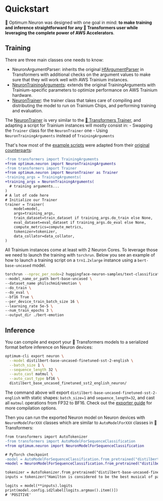 <!---
Copyright 2022 The HuggingFace Team. All rights reserved.

Licensed under the Apache License, Version 2.0 (the "License");
you may not use this file except in compliance with the License.
You may obtain a copy of the License at

    http://www.apache.org/licenses/LICENSE-2.0

Unless required by applicable law or agreed to in writing, software
distributed under the License is distributed on an "AS IS" BASIS,
WITHOUT WARRANTIES OR CONDITIONS OF ANY KIND, either express or implied.
See the License for the specific language governing permissions and
limitations under the License.
-->

# Quickstart

🤗 Optimum Neuron was designed with one goal in mind: **to make training and inference straightforward for any 🤗 Transformers user while leveraging the complete power of AWS Accelerators**.

## Training

There are three main classes one needs to know:

- NeuronArgumentParser: inherits the original [HfArgumentParser](https://huggingface.co/docs/transformers/main/en/internal/trainer_utils#transformers.HfArgumentParser) in Transformers with additional checks on the argument values to make sure that they will work well with AWS Trainium instances.
- [NeuronTrainingArguments](https://huggingface.co/docs/optimum/neuron/package_reference/trainer#optimum.neuron.NeuronTrainingArguments): extends the original TrainingArguments with Trainium-specific parameters to optimize performance on AWS Trainium hardware.
- [NeuronTrainer](https://huggingface.co/docs/optimum/neuron/package_reference/trainer): the trainer class that takes care of compiling and distributing the model to run on Trainium Chips, and performing training and evaluation.

The [NeuronTrainer](https://huggingface.co/docs/optimum/neuron/package_reference/trainer) is very similar to the [🤗 Transformers Trainer](https://huggingface.co/docs/transformers/main_classes/trainer), and adapting a script for Trainium instances will mostly consist in:
    - Swapping the `Trainer` class for the `NeuronTrainer` one
    - Using `NeuronTrainingArguments` instead of `TrainingArguments`

That's how most of the [example scripts](https://github.com/huggingface/optimum-neuron/tree/main/examples) were adapted from their [original counterparts](https://github.com/huggingface/transformers/tree/main/examples/pytorch):

```diff
-from transformers import TrainingArguments
+from optimum.neuron import NeuronTrainingArguments
-from transformers import Trainer
+from optimum.neuron import NeuronTrainer as Trainer
-training_args = TrainingArguments(
+training_args = NeuronTrainingArguments(
  # training arguments...
)
# A lot of code here
# Initialize our Trainer
trainer = Trainer(
    model=model,
    args=training_args,
    train_dataset=train_dataset if training_args.do_train else None,
    eval_dataset=eval_dataset if training_args.do_eval else None,
    compute_metrics=compute_metrics,
    tokenizer=tokenizer,
    data_collator=data_collator,
)
```

All Trainium instances come at least with 2 Neuron Cores. To leverage those we need to launch the training with `torchrun`.
Below you see an example of how to launch a training script on a `trn1.2xlarge` instance using a `bert-base-uncased` model.

```bash
torchrun --nproc_per_node=2 huggingface-neuron-samples/text-classification/run_glue.py \
--model_name_or_path bert-base-uncased \
--dataset_name philschmid/emotion \
--do_train \
--do_eval \
--bf16 True \
--per_device_train_batch_size 16 \
--learning_rate 5e-5 \
--num_train_epochs 3 \
--output_dir ./bert-emotion
```

## Inference

You can compile and export your 🤗 Transformers models to a serialized format before inference on Neuron devices:

```bash
optimum-cli export neuron \
  --model distilbert-base-uncased-finetuned-sst-2-english \
  --batch_size 1 \
  --sequence_length 32 \
  --auto_cast matmul \
  --auto_cast_type bf16 \
  distilbert_base_uncased_finetuned_sst2_english_neuron/
```

The command above will export `distilbert-base-uncased-finetuned-sst-2-english` with static shapes: `batch_size=1` and `sequence_length=32`, and cast all `matmul` operations from FP32 to BF16. Check out the [exporter guide](https://huggingface.co/docs/optimum-neuron/guides/export_model#exporting-a-model-to-neuron-using-the-cli) for more compilation options.

Then you can run the exported Neuron model on Neuron devices with `NeuronModelForXXX` classes which are similar to `AutoModelForXXX` classes in 🤗 Transformers:

```diff
from transformers import AutoTokenizer
-from transformers import AutoModelForSequenceClassification
+from optimum.neuron import NeuronModelForSequenceClassification

# PyTorch checkpoint
-model = AutoModelForSequenceClassification.from_pretrained("distilbert-base-uncased-finetuned-sst-2-english")
+model = NeuronModelForSequenceClassification.from_pretrained("distilbert_base_uncased_finetuned_sst2_english_neuron")

tokenizer = AutoTokenizer.from_pretrained("distilbert-base-uncased-finetuned-sst-2-english")
inputs = tokenizer("Hamilton is considered to be the best musical of past years.", return_tensors="pt")

logits = model(**inputs).logits
print(model.config.id2label[logits.argmax().item()])
# 'POSITIVE'
```
